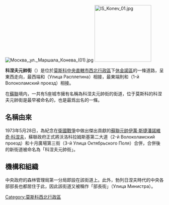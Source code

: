 {{coord|55|47|49.5|N|37|29|20.5|E|region:RU_type:landmark|display=title}}
[[File:Москва,_ул._Маршала_Конева_(01).jpg|thumb]]
[[File:IS_Konev_01.jpg|180px]]

'''科涅夫元帥街'''（{{lang-ru|Улица Ма́ршала Ко́нева}}）是位於[[莫斯科中央直轄市|莫斯科中央直轄市]][[西北行政區_(莫斯科)|西北行政區]]下[[休金諾區|休金諾區]]的一條道路，呈東西走向，最西端和{{link-ru|拉斯布理廷街|Улица Расплетина}}（Улица Расплетина）相接，最東端則和{{link-ru|沃洛科拉姆斯基第一大道|Первый Волоколамский проезд}}（1-й Волоколамский проезд）相接。

在[[蘇聯|蘇聯]]境内，一共有5座城市擁有名稱為科涅夫元帥街的街道，位于莫斯科的科涅夫元帥街是最早被命名的，也是最爲出名的一條。

== 名稱由來 ==
1973年5月28日，為紀念在[[蘇聯衛國戰爭|衛國戰爭]]中做出傑出貢獻的[[蘇聯|蘇聯]][[元帥|元帥]][[伊萬·斯捷潘諾維奇·科涅夫|伊萬·斯捷潘諾維奇·科涅夫]]，蘇聯政府正式將沃洛科拉姆斯基第二大道（2-й Волоколамский проезд）和十月廣場第三街（3-й Улица Октябрьского Поля）合併，合併後的新街道被命名為「科涅夫元帥街」。

== 機構和組織 ==
中央政府的森林管理局第一分局即設在該街道上。此外，勃列日涅夫時代的中央各部部長也都居住于此，因此該街道又被稱作「部長街」（Улица Министра）。

{{莫斯科休金諾區}}

[[Category:莫斯科西北行政區|Category:莫斯科西北行政區]]